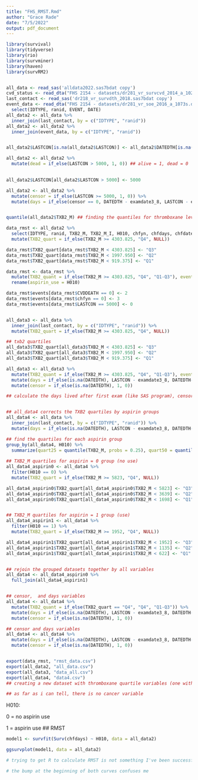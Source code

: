 ```yaml
---
title: "FHS_RMST.Rmd"
author: "Grace Rade"
date: "7/5/2022"
output: pdf_document
---
```

```r
library(survival)
library(tidyverse)
library(rio)
library(survminer)
library(haven)
library(survRM2)


all_data <- read_sas('alldata2022.sas7bdat copy')
cvd_status <- read_dta("FHS 2154 - datasets/dr281_vr_survcvd_2014_a_1023s.dta") %>% select(IDTYPE, ranid, cvd, chd, chf)
last_contact <- read_sas('dr218_vr_survdth_2018.sas7bdat copy')
event_data <- read_dta("FHS 2154 - datasets/dr281_vr_soe_2016_a_1073s.dta") %>% 
  select(IDTYPE, ranid, EVENT, DATE)
all_data2 <- all_data %>% 
  inner_join(last_contact, by = c("IDTYPE", "ranid")) 
all_data2 <- all_data2 %>% 
  inner_join(event_data, by = c("IDTYPE", "ranid"))


all_data2$LASTCON[is.na(all_data2$LASTCON)] <- all_data2$DATEDTH[is.na(all_data2$LASTCON)] ## replacing values of last contact with date of death when applicable

all_data2 <- all_data2 %>% 
  mutate(dead = if_else(LASTCON > 5000, 1, 0)) ## alive = 1, dead = 0
  

all_data2$LASTCON[all_data2$LASTCON > 5000] <- 5000

all_data2 <- all_data2 %>% 
  mutate(censor = if_else(LASTCON >= 5000, 1, 0)) %>% 
  mutate(days = if_else(censor == 0, DATEDTH - examdate3_8, LASTCON - examdate3_8))


quantile(all_data2$TXB2_M) ## finding the quantiles for thromboxane levels

data_rmst <- all_data2 %>% 
  select(IDTYPE, ranid, TXB2_M, TXB2_M_I, H010, chfyn, chfdays, chfdate, afibyn, afibdate, afibdays, miyn, midate, CVDDEATH, CHDDEATH, DATEDTH, LASTCON, dead, DATE, days, censor) %>% 
  mutate(TXB2_quart = if_else(TXB2_M >= 4303.825, "Q4", NULL))

data_rmst$TXB2_quart[data_rmst$TXB2_M < 4303.825] <- "Q3"
data_rmst$TXB2_quart[data_rmst$TXB2_M < 1997.950] <- "Q2"
data_rmst$TXB2_quart[data_rmst$TXB2_M < 919.375] <- "Q1"

data_rmst <- data_rmst %>% 
  mutate(TXB2_quant = if_else(TXB2_M >= 4303.825, "Q4", "Q1-Q3"), events = if_else(CHDDEATH == 0, 1, 0)) %>% 
  rename(aspirin_use = H010)

data_rmst$events[data_rmst$CVDDEATH == 0] <- 2
data_rmst$events[data_rmst$chfyn == 0] <- 3
data_rmst$events[data_rmst$LASTCON == 5000] <- 0


all_data3 <- all_data %>% 
  inner_join(last_contact, by = c("IDTYPE", "ranid")) %>% 
  mutate(TXB2_quart = if_else(TXB2_M >= 4303.825, "Q4", NULL))

## txb2 quartiles
all_data3$TXB2_quart[all_data3$TXB2_M < 4303.825] <- "Q3"
all_data3$TXB2_quart[all_data3$TXB2_M < 1997.950] <- "Q2"
all_data3$TXB2_quart[all_data3$TXB2_M < 919.375] <- "Q1"

all_data3 <- all_data3 %>% 
  mutate(TXB2_quant = if_else(TXB2_M >= 4303.825, "Q4", "Q1-Q3"), events = if_else(CHDDEATH == 0, 1, 0)) %>% 
  mutate(days = if_else(is.na(DATEDTH), LASTCON - examdate3_8, DATEDTH- examdate3_8)) %>% 
  mutate(censor = if_else(is.na(DATEDTH), 1, 0))

## calculate the days lived after first exam (like SAS program), censor variable 


## all_data4 corrects the TXB2 quartiles by aspirin groups
all_data4 <- all_data %>% 
  inner_join(last_contact, by = c("IDTYPE", "ranid")) %>% 
  mutate(days = if_else(is.na(DATEDTH), LASTCON - examdate3_8, DATEDTH- examdate3_8)) 

## find the quartiles for each aspirin group
group_by(all_data4, H010) %>% 
  summarize(quart25 = quantile(TXB2_M, probs = 0.25), quart50 = quantile(TXB2_M, probs = 0.5), quart75 = quantile(TXB2_M, probs = 0.75))
 
## TXB2_M quartiles for aspirin = 0 group (no use) 
all_data4_aspirin0 <- all_data4 %>% 
  filter(H010 == 0) %>% 
  mutate(TXB2_quart = if_else(TXB2_M >= 5823, "Q4", NULL))

all_data4_aspirin0$TXB2_quart[all_data4_aspirin0$TXB2_M < 5823] <- "Q3"
all_data4_aspirin0$TXB2_quart[all_data4_aspirin0$TXB2_M < 3639] <- "Q2"
all_data4_aspirin0$TXB2_quart[all_data4_aspirin0$TXB2_M < 1698] <- "Q1"


## TXB2_M quartiles for aspirin = 1 group (use)
all_data4_aspirin1 <- all_data4 %>% 
  filter(H010 == 1) %>% 
  mutate(TXB2_quart = if_else(TXB2_M >= 1952, "Q4", NULL))

all_data4_aspirin1$TXB2_quart[all_data4_aspirin1$TXB2_M < 1952] <- "Q3"
all_data4_aspirin1$TXB2_quart[all_data4_aspirin1$TXB2_M < 1135] <- "Q2"
all_data4_aspirin1$TXB2_quart[all_data4_aspirin1$TXB2_M < 622] <- "Q1"


## rejoin the grouped datasets together by all variables
all_data4 <- all_data4_aspirin0 %>% 
  full_join(all_data4_aspirin1) 


## censor,  and days variables
all_data4 <- all_data4 %>% 
  mutate(TXB2_quant = if_else(TXB2_quart == "Q4", "Q4", "Q1-Q3")) %>% 
  mutate(days = if_else(is.na(DATEDTH), LASTCON - examdate3_8, DATEDTH- examdate3_8)) %>% 
  mutate(censor = if_else(is.na(DATEDTH), 1, 0)) 

## censor and days variables
all_data4 <- all_data4 %>% 
  mutate(days = if_else(is.na(DATEDTH), LASTCON - examdate3_8, DATEDTH- examdate3_8)) %>% 
  mutate(censor = if_else(is.na(DATEDTH), 1, 0))


export(data_rmst, "rmst_data.csv")
export(all_data2, "all_data.csv")
export(all_data3, "data_all.csv")
export(all_data4, "data4.csv")
## creating a new dataset with thromboxane quartile variables (one with categories of all 4 quartiles, one with categories 'q4' or 'q1-q3'), and a event categorical variable (assumed that in the cvdyn/chdyn variables that occurrence is categorized as 1) 

## as far as i can tell, there is no cancer variable
```

H010:

0 = no aspirin use

1 = aspirin use
## RMST
```r
model1 <- survfit(Surv(chfdays) ~ H010, data = all_data2)

ggsurvplot(model1, data = all_data2)

# trying to get R to calculate RMST is not something I've been successful at, disregard this curve

# the bump at the beginning of both curves confuses me
```


